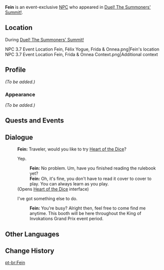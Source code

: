 {{Meta
<!-- Remove this template after adding the missing info -->
|missing_NPC_profile  = yes
}}
{{Character Infobox
|type             = Event NPC
|image            = NPC Fein.png
|realname         = <!-- Optional, if different from in-game name -->
|deceased         = <!-- Past (for deceased prior to events of the game) or free response -->
|region           = Mondstadt
|location         = <!-- Region where the character appears -->
|affiliation      = Adventurers' Guild
|title            = 

|ancestry         = <!-- Clan/family -->
|father           = 
|mother           = 
|spouse           = 
|sibling          = 
|child            = 
|relative         = 

|voiceEN          = 
|voiceCN          = 
|voiceJP          = 
|dialoguereward   = 
}}
'''Fein''' is an event-exclusive [[NPC]] who appeared in [[Duel! The Summoners' Summit!]].

==Location==
;During [[Duel! The Summoners' Summit!]]
<gallery>
NPC 3.7 Event Location Fein, Félix Yogue, Frida & Onnea.png|Fein's location
NPC 3.7 Event Location Fein, Frida & Onnea Context.png|Additional context
</gallery>

==Profile==
<!--Detailed story/lore information goes here.-->
''(To be added.)''

===Appearance===
<!--Keep appearance section short and concise. Limit to 2 paragraphs with 3-4 sentences each.-->
''(To be added.)''

==Quests and Events==
{{Quests and Events}}

==Dialogue==
{{Dialogue Start}}
:'''Fein:''' Traveler, would you like to try [[Duel! The Summoners' Summit!/Heart of the Dice|Heart of the Dice]]?
:{{DIcon|Heart of the Dice}} Yep.
::'''Fein:''' No problem. Um, have you finished reading the rulebook yet?
::'''Fein:''' Oh, it's fine, you don't have to read it cover to cover to play. You can always learn as you play.
:;(Opens [[Duel! The Summoners' Summit!/Heart of the Dice|Heart of the Dice]] interface)
:{{DIcon}} I've got something else to do.
::'''Fein:''' You're busy? Alright then, feel free to come find me anytime. This booth will be here throughout the King of Invokations Grand Prix event period.
{{Dialogue End}}
<!--
==Trivia==
* 
-->
==Other Languages==
{{Other Languages|default_hidden=1
|en      = Fein
|zhs     = 费恩
|zhs_rm  = Fèi'ēn
|zht     = 費恩
|zht_rm  = Fèi'ēn
|ja      = フェイン
|ja_rm   = Fein
|ko      = 파인
|es      = Fein
|fr      = Fein
|ru      = Фейн
|th      = Fein
|vi      = Fein
|de      = Fein
|id      = Fein
|pt      = Fein
|tr      = Fein
|it      = Fein
}}

==Change History==
{{Change History|3.7}}
<!--
==References==
{{Reflist}}
-->

[[pt-br:Fein]]